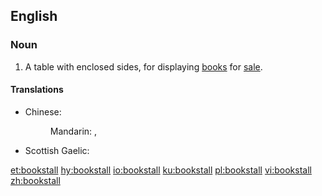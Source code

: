 ==English==

===Noun===
{{en-noun}}

# A table with enclosed sides, for displaying [[book]]s for [[sale]].

====Translations====
{{trans-top|shop}}
* Chinese:
*: Mandarin: {{t+|cmn|書亭}}, {{t+|cmn|书亭|tr=shūtíng}}
{{trans-mid}}
* Scottish Gaelic: {{t|gd|stàile-leabhraichean|f}}
{{trans-bottom}}

[[et:bookstall]]
[[hy:bookstall]]
[[io:bookstall]]
[[ku:bookstall]]
[[pl:bookstall]]
[[vi:bookstall]]
[[zh:bookstall]]